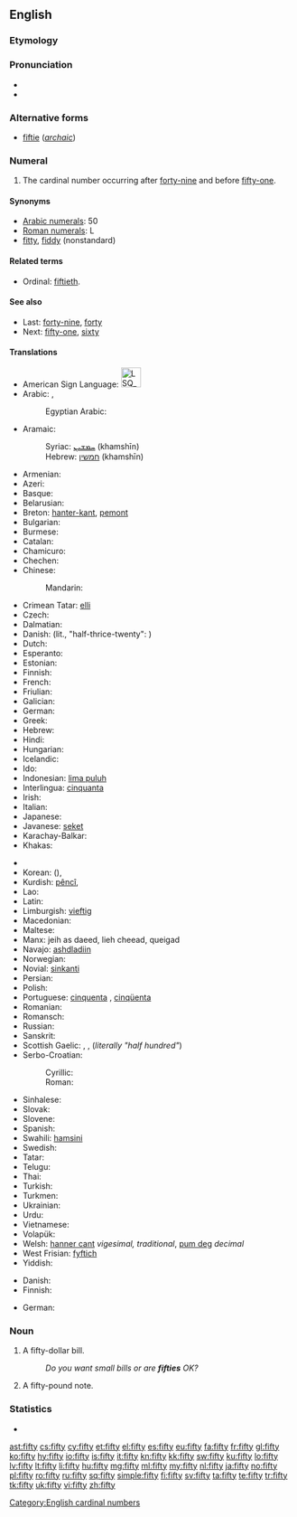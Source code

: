 ==English==

===Etymology===
{{etyl|ang}} {{term|fiftig|fīftiġ|lang=ang|sc=Latinx}}

===Pronunciation===
* {{IPA|/ˈfɪfti/}}
* {{audio|en-us-fifty.ogg|Audio (US)}}

===Alternative forms===
* [[fiftie]] (''[[archaic]]'')

===Numeral===
{{head|en|numeral}}

# The cardinal number occurring after [[forty-nine]] and before [[fifty-one]].

====Synonyms====
* [[w:Arabic numerals|Arabic numerals]]: 50
* [[w:Roman numerals|Roman numerals]]: L
* [[fitty]], [[fiddy]] (nonstandard)

====Related terms====
* Ordinal: [[fiftieth]].

====See also====
* Last: [[forty-nine]], [[forty]]
* Next: [[fifty-one]], [[sixty]]

====Translations====
{{trans-top|cardinal number}}
* American Sign Language: [[Image:LSQ 50.jpg|35px]]
* Arabic: {{t|ar|خمسين|tr=xamsīn|alt=خَمْسِينَ|sc=Arab}}, {{qualifier|only nominative, formal}} {{t|ar|خمسون|tr=xamsūn|alt=خَمْسُونَ|sc=Arab}}
*: Egyptian Arabic: {{tø|arz|خمسين|tr=xamsīn|sc=Arab|xs=Egyptian Arabic}}
* Aramaic:
*: Syriac: [[ܚܡܫܝܢ]] (khamshīn) {{c}}
*: Hebrew: [[חמשין]] (khamshīn) {{c}}
* Armenian: {{t+|hy|հիսուն|tr=hisun}}
* Azeri: {{t|az|əlli|xs=Azeri}}
* Basque: {{t|eu|berrogeita hamar}}
* Belarusian: {{t|be|пяцьдзесят|tr=pjacʹdzesját|sc=Cyrl}}
* Breton: [[hanter-kant]], [[pemont]]
* Bulgarian: {{t|bg|петдесет|tr=petdeset|sc=Cyrl}}
* Burmese: {{t|my|ငါးဆယ်|tr=nga:zè|sc=Mymr}}
* Catalan: {{t+|ca|cinquanta}}
* Chamicuro: {{tø|ccc|pichka chunka}}
* Chechen: {{tø|ce|шовзткъе итт|tr=šovztqhe itt}}
* Chinese:
*: Mandarin: {{t|zh|五十|tr=wǔshí|sc=Hani}}
* Crimean Tatar: [[elli#Crimean Tatar|elli]]
* Czech: {{t-|cs|padesát}}
* Dalmatian: {{tø|dlm|čoncuanta}}
* Danish: {{t+|da|halvtreds}} (lit., "half-thrice-twenty": ''{{t-|da|vigesimal}}'')
* Dutch: {{t+|nl|vijftig|f}}
* Esperanto: {{t-|eo|kvindek|xs=Esperanto}}
* Estonian: {{t-|et|viiskümmend}}
* Finnish: {{t-|fi|viisikymmentä}}
* French: {{t+|fr|cinquante|m}}
* Friulian: {{tø|fur|cincuante}}
* Galician: {{t+|gl|cincuenta|xs=Galician}}
* German: {{t+|de|fünfzig|f}}
* Greek: {{t|el|πενήντα|tr=penínta|sc=Grek}}
* Hebrew: {{t|he|חמשים|m|f|tr=khamishím|alt=חֲמִשִּׁים|sc=Hebr}}
* Hindi: {{t+|hi|पचास|tr=pacās|sc=Deva}}
* Hungarian: {{t+|hu|ötven}}
* Icelandic: {{t+|is|fimmtíu}}
* Ido: {{t+|io|kinadek|xs=Ido}}
* Indonesian: [[lima puluh]]
* Interlingua: [[cinquanta]]
* Irish: {{t|ga|caoga}}
* Italian: {{t+|it|cinquanta|f}}
* Japanese: {{t|ja|五十|tr=ごじゅう, gojū, いそ, iso, い, i|sc=Jpan}}
* Javanese: [[seket]]
* Karachay-Balkar: {{tø|krc|элли|tr=elli|sc=Cyrl}}
* Khakas: {{tø|kjh|иліг|sc=Cyrl}}
{{trans-mid}}
* {{trreq|Khmer}}
* Korean: {{t|ko|오십|tr=osip|sc=Kore}} ({{t|ko|五十|sc=Kore}}), {{t|ko|쉰|tr=swin|sc=Kore}}
* Kurdish: [[pêncî]], {{ku-Arab|[[په‌نجا]]}}
* Lao: {{t|lo|ຫ້າສິບ|tr=hȁː síp|sc=Laoo}}
* Latin: {{t-|la|quinquaginta}}
* Limburgish: [[vieftig]]
* Macedonian: {{t-|mk|педесет|tr=pédeset}}
* Maltese: {{t|mt|ħamsin}}
* Manx: jeih as daeed, lieh cheead, queigad
* Navajo: [[ashdladiin]]
* Norwegian: {{t+|no|femti}}
* Novial: [[sinkanti]]
* Persian: {{t-|fa|پنجاه|tr=panjâh|xs=Persian}}
* Polish: {{t|pl|pięćdziesiąt}}
* Portuguese: [[cinquenta]] {{qualifier|Portugal}}, [[cinqüenta]] {{qualifier|Brazil}}
* Romanian: {{t+|ro|cincizeci}}
* Romansch: {{t|rm|tschuncanta}}
* Russian: {{t+|ru|пятьдесят|tr=pjatʹdesját|sc=Cyrl}}
* Sanskrit: {{t+|sa|पञ्चाशत्|tr=pañcāśat}}
* Scottish Gaelic: {{qualifier|old system}} {{t-|gd|dà|xs=Scottish Gaelic}} {{t-|gd|fichead|fhichead|xs=Scottish Gaelic}} {{t-|gd|'s|xs=Scottish Gaelic}} {{t-|gd|deich|alt=a deich|xs=Scottish Gaelic}}, {{qualifier|new system}} {{t-|gd|naochad|xs=Scottish Gaelic}}, {{qualifier|also common}} {{t-|gd|leth-cheud|xs=Scottish Gaelic}} (''literally "half hundred"'')
* Serbo-Croatian:
*: Cyrillic: {{t|sh|педесет}}
*: Roman: {{t|sh|pedeset}}
* Sinhalese: {{t|si|පනහ|tr=panaha|sc=Sinh}}
* Slovak: {{t|sk|päťdesiat}}
* Slovene: {{t|sl|petdeset}}
* Spanish: {{t+|es|cincuenta}}
* Swahili: [[hamsini]]
* Swedish: {{t+|sv|femtio}}
* Tatar: {{t|tt|илле|tr=ille|sc=Cyrl}}
* Telugu: {{t|te|యాభై|tr=yaabhai}}
* Thai: {{t|th|ห้าสิบ|tr=hâa sìp|sc=Thai}}
* Turkish: {{t+|tr|elli}}
* Turkmen: {{t|tk|elli}}
* Ukrainian: {{t|uk|п’ятдесят|tr=pʹjatdesját|sc=Cyrl}}
* Urdu: {{t|ur|پچاس|tr=pacās|sc=ur-Arab}}
* Vietnamese: {{t|vi|năm mươi}}
* Volapük: {{t|vo|luldeg}}
* Welsh: [[hanner cant]] ''vigesimal, traditional'', [[pum deg]] ''decimal''
* West Frisian: [[fyftich]]
* Yiddish: {{t|yi|פופציק|tr=fuftsik|sc=Hebr}}
{{trans-bottom}}

{{trans-top|bill}}
* Danish: {{t-|da|halvtredser|c}}
* Finnish: {{t|fi|viiskymppi}}
{{trans-mid}}
* German: {{t|de|Fünfziger|m}}
{{trans-bottom}}

===Noun===
{{en-noun|fifties}}

# {{countable}} A fifty-dollar bill.
#: ''Do you want small bills or are '''fifties''' OK?''
# {{countable}} A fifty-pound note.

===Statistics===
* {{rank|scene|hot|I'd|847|fifty|trust|perfectly|fixed}}

[[Category:English cardinal numbers]]

[[ast:fifty]]
[[cs:fifty]]
[[cy:fifty]]
[[et:fifty]]
[[el:fifty]]
[[es:fifty]]
[[eu:fifty]]
[[fa:fifty]]
[[fr:fifty]]
[[gl:fifty]]
[[ko:fifty]]
[[hy:fifty]]
[[io:fifty]]
[[is:fifty]]
[[it:fifty]]
[[kn:fifty]]
[[kk:fifty]]
[[sw:fifty]]
[[ku:fifty]]
[[lo:fifty]]
[[lv:fifty]]
[[lt:fifty]]
[[li:fifty]]
[[hu:fifty]]
[[mg:fifty]]
[[ml:fifty]]
[[my:fifty]]
[[nl:fifty]]
[[ja:fifty]]
[[no:fifty]]
[[pl:fifty]]
[[ro:fifty]]
[[ru:fifty]]
[[sq:fifty]]
[[simple:fifty]]
[[fi:fifty]]
[[sv:fifty]]
[[ta:fifty]]
[[te:fifty]]
[[tr:fifty]]
[[tk:fifty]]
[[uk:fifty]]
[[vi:fifty]]
[[zh:fifty]]